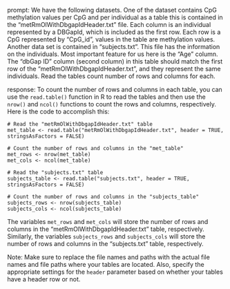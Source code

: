 prompt:
We have the following datasets. One of the dataset contains CpG methylation values per CpG and per individual as a table this is contained in the “metRmOlWithDbgapIdHeader.txt” file. Each column is an individual represented by a DBGapId, which is included as the first row. Each row is a CpG represented by "CpG_id", values in the table are methylation values. Another data set is contained in “subjects.txt”. This file has the information on the individuals. Most important feature for us here is the "Age" column. The "dbGap ID" column (second column) in this table should match the first row of the "metRmOlWithDbgapIdHeader.txt", and they represent the same individuals. 
Read the tables count number of rows and columns for each.

response:
To count the number of rows and columns in each table, you can use the `read.table()` function in R to read the tables and then use the `nrow()` and `ncol()` functions to count the rows and columns, respectively. Here is the code to accomplish this:

```
# Read the "metRmOlWithDbgapIdHeader.txt" table
met_table <- read.table("metRmOlWithDbgapIdHeader.txt", header = TRUE, stringsAsFactors = FALSE)

# Count the number of rows and columns in the "met_table"
met_rows <- nrow(met_table)
met_cols <- ncol(met_table)

# Read the "subjects.txt" table
subjects_table <- read.table("subjects.txt", header = TRUE, stringsAsFactors = FALSE)

# Count the number of rows and columns in the "subjects_table"
subjects_rows <- nrow(subjects_table)
subjects_cols <- ncol(subjects_table)
```

The variables `met_rows` and `met_cols` will store the number of rows and columns in the "metRmOlWithDbgapIdHeader.txt" table, respectively. Similarly, the variables `subjects_rows` and `subjects_cols` will store the number of rows and columns in the "subjects.txt" table, respectively.

Note: Make sure to replace the file names and paths with the actual file names and file paths where your tables are located. Also, specify the appropriate settings for the `header` parameter based on whether your tables have a header row or not.
